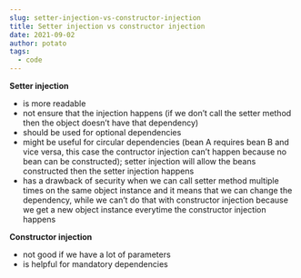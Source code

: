 ```yaml
---
slug: setter-injection-vs-constructor-injection
title: Setter injection vs constructor injection
date: 2021-09-02
author: potato
tags:
  - code
---
```

**Setter injection**

* is more readable
* not ensure that the injection happens (if we don’t call the setter method then the object doesn’t have that dependency)
* should be used for optional dependencies
* might be useful for circular  dependencies (bean A requires bean B and vice versa, this case the contructor injection can’t happen because no bean can be constructed); setter injection will allow the beans constructed then the setter injection happens
* has a drawback of security when we can call setter method multiple times on the same object instance and it means that we can change the dependency, while we can’t do that with constructor injection because we get a new object instance everytime the constructor injection happens

**Constructor injection**

* not good if we have a lot of parameters
* is helpful for mandatory dependencies